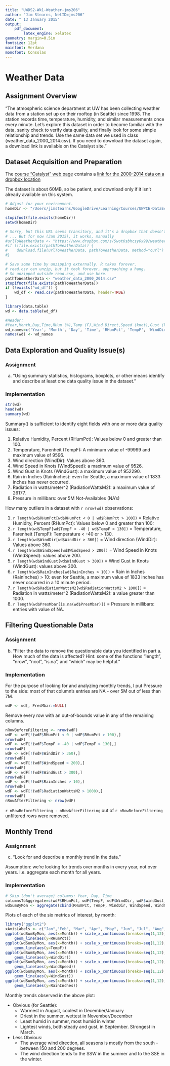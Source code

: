 ```yaml
---
title: "UWDS2-Wk1-Weather-jms206"
author: "Jim Stearns, NetID=jms206"
date: " 13 January 2015"
output: 
    pdf_document:
        latex_engine: xelatex
geometry: margin=0.5in
fontsize: 12pt
mainfont: Verdana
monofont: Consolas
---
```


# Weather Data

## Assignment Overview

"The atmospheric science department at UW has been collecting weather data from a station set up on their rooftop (in Seattle) since 1998. The station records time, temperature, humidity, and similar measurements once every minute. Let’s explore this dataset in order to become familiar with the data, sanity check to verify data quality, and finally look for some simple relationship and trends. Use the same data set we used in class (weather_data_2000_2014.csv). If you need to download the dataset again, a download link is available on the Catalyst site."

## Dataset Acquisition and Preparation

The [course "Catalyst" web page]() contains a [link for the 2000-2014 data on a dropbox location](https://www.dropbox.com/s/5wot0sbhcsy6x99/weather_data_2000_2014.csv.zip?dl=0)

The dataset is about 60MB, so be patient, and download only if it isn't already available on this system.

```r
# Adjust for your environment.
homeDir <- "/Users/jimstearns/GoogleDrive/Learning/Courses/UWPCE-DataScience/UWDS-Repo-JimStearns206/Course2_Methods/Week01"

stopifnot(file.exists(homeDir))
setwd(homeDir)

# Sorry, but this URL seems transitory, and it's a dropbox that doesn't support programmatic download
# ... But for now (Jan 2015), it works, manually
#urlToWeatherData <- "https://www.dropbox.com/s/5wot0sbhcsy6x99/weather_data_2000_2014.csv.zip?dl=1"
#if (!file.exists(pathToWeatherData)) {
#    download.file(urlToWeatherData, pathToWeatherData, method="curl")
#}
```
```r
# Save some time by unzipping externally. R takes forever.
# read.csv can unzip, but it took forever, approaching a hang.
# So unzipped outside read.csv, and use here.
pathToWeatherData <- "weather_data_2000_2014.csv"
stopifnot(file.exists(pathToWeatherData))
if (!exists("wd_df")) {
    wd_df <- read.csv(pathToWeatherData, header=TRUE)
}
```
```r
library(data.table)
wd <- data.table(wd_df)

#Header:
#Year,Month,Day,Time,RHum (%),Temp (F),Wind Direct,Speed (knot),Gust (knot),Rain (inch),Radiation (Watts m-2),Pres(mbar)
wd_names=c('Year', 'Month', 'Day', 'Time', 'RHumPct', 'TempF', 'WindDir', 'WindSpeed', 'WindGust','RainInches','RadiationWattsM2','PresMbar')
names(wd) <- wd_names
```
## Data Exploration and Quality Issue(s)
### Assignment
a.    "Using summary statistics, histograms, boxplots, or other means identify and describe at least one data quality issue in the dataset."

### Implementation

```r
str(wd)
head(wd)
summary(wd)
```

Summary() is sufficient to identify eight fields with one or more data quality issues:

1. Relative Humidity, Percent (RHumPct): Values below 0 and greater than 100.
2. Temperature, Farenheit (TempF): A minimum value of -99999 and maximum value of 9596.
3. Wind direction (WindDir): Values above 360.
4. Wind Speed in Knots (WindSpeed): a maximum value of 9526.
5. Wind Gust in Knots (WindGust): a maximum value of 952290.
6. Rain in Inches (RainInches): even for Seattle, a maximum value of 1833 inches has never occurred.
7. Radiation in watts/meter^2 (RadiationWattsM2): a maximum value of 26177.
8. Pressure in millibars: over 5M Not-Availables (NA's)

How many outliers in a dataset with `r nrow(wd)` observations:

1. `r length(wd$RHumPct[wd$RHumPct < 0 | wd$RHumPct > 100])` = Relative Humidity, Percent (RHumPct): Values below 0 and greater than 100: 
2. `r length(wd$TempF[wd$TempF < -40 | wd$TempF > 130])` = Temperature, Farenheit (TempF): Temperature < -40 or > 130.
3. `r length(wd$WindDir[wd$WindDir > 360])` = Wind direction (WindDir): Values above 360.
4. `r length(wd$WindSpeed[wd$WindSpeed > 200])` = Wind Speed in Knots (WindSpeed): values above 200.
5. `r length(wd$WindGust[wd$WindGust > 300])` = Wind Gust in Knots (WindGust): values above 300.
6. `r length(wd$RainInches[wd$RainInches > 10])` = Rain in Inches (RainInches) > 10: even for Seattle, a maximum value of 1833 inches has never occurred in a 10 minute period. 
7. `r length(wd$RadiationWattsM2[wd$RadiationWattsM2 > 1000])` = Radiation in watts/meter^2 (RadiationWattsM2): a  value greater than 1000.
8. `r length(wd$PresMbar[is.na(wd$PresMbar)])` = Pressure in millibars: entries with value of NA.

## Filtering Questionable Data
### Assignment
b.	"Filter the data to remove the questionable data you identified in part a. How much of the data is affected? Hint: some of the functions “length”, “nrow”, “ncol”, “is.na”, and “which” may be helpful."

### Implementation

For the purpose of looking for and analyzing monthly trends, I put Pressure to the side: most of that column's entries are NA - over 5M out of less than 7M. 
```r
wdF <- wd[, PresMbar:=NULL]
```
Remove every row with an out-of-bounds value in any of the remaining columns.
```r
nRowBeforeFiltering <- nrow(wdF)
wdF <- wdF[!(wdF$RHumPct < 0 | wdF$RHumPct > 100),]
nrow(wdF)
wdF <- wdF[!(wdF$TempF < -40 | wdF$TempF > 130),]
nrow(wdF)
wdF <- wdF[!(wdF$WindDir > 360),]
nrow(wdF)
wdF <- wdF[!(wdF$WindSpeed > 200),]
nrow(wdF)
wdF <- wdF[!(wdF$WindGust > 300),]
nrow(wdF)
wdF <- wdF[!(wdF$RainInches > 10),]
nrow(wdF)
wdF <- wdF[!(wdF$RadiationWattsM2 > 1000),]
nrow(wdF)
nRowAfterFiltering <- nrow(wdF)
```
`r nRowBeforeFiltering - nRowAfterFiltering` out of `r nRowBeforeFiltering` unfiltered rows were removed.

## Monthly Trend

### Assignment
c.	"Look for and describe a monthly trend in the data."

Assumption: we're looking for trends over months in every year, not over years. I.e. aggregate each month for all years.

### Implementation

```r
# Skip (don't average) columns: Year, Day, Time
columnsToAggregate=c(wdF$RHumPct, wdF$TempF, wdF$WindDir, wdF$windGust, wdF$RainInches)
wdSumByMon <- aggregate(cbind(RHumPct, TempF, WindDir, WindSpeed, WindGust, RainInches) ~ Month, data=wdF, FUN=mean)
```
Plots of each of the six metrics of interest, by month:
```r
library("ggplot2")
xAxisLabels <- c("Jan","Feb", "Mar", "Apr", "May", "Jun", "Jul", "Aug", "Sep", "Oct", "Nov", "Dec")
ggplot(wdSumByMon, aes(x=Month)) + scale_x_continuous(breaks=seq(1,12), labels=xAxisLabels) + 
    geom_line(aes(y=RHumPct))
ggplot(wdSumByMon, aes(x=Month)) + scale_x_continuous(breaks=seq(1,12), labels=xAxisLabels) + 
    geom_line(aes(y=TempF))
ggplot(wdSumByMon, aes(x=Month)) + scale_x_continuous(breaks=seq(1,12), labels=xAxisLabels) + 
    geom_line(aes(y=WindDir))
ggplot(wdSumByMon, aes(x=Month)) + scale_x_continuous(breaks=seq(1,12), labels=xAxisLabels) + 
    geom_line(aes(y=WindSpeed))
ggplot(wdSumByMon, aes(x=Month)) + scale_x_continuous(breaks=seq(1,12), labels=xAxisLabels) + 
    geom_line(aes(y=WindGust))
ggplot(wdSumByMon, aes(x=Month)) + scale_x_continuous(breaks=seq(1,12), labels=xAxisLabels) + 
    geom_line(aes(y=RainInches))
```

Monthly trends observed in the above plot:

* Obvious (for Seattle):
    * Warmest in August, coolest in December/January
    * Driest in the summer, wettest in November/December
    * Least humid in summer, most humid in winter
    * Lightest winds, both steady and gust, in September. Strongest in March.
* Less Obvious:
    * The average wind direction, all seasons is mostly from the south - between 150 and 200 degrees.
    * The wind direction tends to the SSW in the summer and to the SSE in the winter.
    